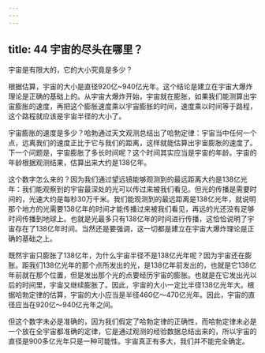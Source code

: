 ```yaml
---
---
---
```

title: 44 宇宙的尽头在哪里？
---




宇宙是有限大的，它的大小究竟是多少？

根据估算，宇宙的大小是直径920亿~940亿光年。这个结论是建立在宇宙大爆炸理论是正确的基础上的。从宇宙大爆炸开始，宇宙就在膨胀，如果我们能测算出宇宙膨胀的速度，再把这个膨胀速度乘以宇宙膨胀的时间，速度乘以时间等于路程，这个路程就应该是宇宙半径的大小了。

宇宙膨胀的速度是多少？哈勃通过天文观测总结出了哈勃定律：宇宙当中任何一个点，远离我们的速度正比于它与我们的距离，这样就能估算出宇宙膨胀的速度了。下一个问题是，宇宙膨胀了多长时间呢？这个时间其实应当是宇宙的年龄。宇宙的年龄根据观测结果，估算出来大约是138亿年。

这个数字怎么来的？因为我们通过望远镜能够观测到的最远距离大约是138亿光年：我们能观察到的宇宙最深处的光可以传过来被我们看见。但光的传播是需要时间的，光速大约是每秒30万千米。我们能观测到的最远距离是138亿光年，就说明那个地方的光需要138亿年的时间才能传播过来被我们看见，再远的光还没有足够时间传播到地球上。也就是光最多只有138亿年的时间进行传播，这恰恰说明了宇宙存在了138亿年时间。当然还是要强调，这一切都是建立在宇宙大爆炸理论是正确的基础之上。

既然宇宙只膨胀了138亿年，为什么宇宙半径不是138亿光年呢？因为宇宙还在膨胀。距我们138亿光年的那个点所发出的光，是138亿年前发出的，也就是它138亿年前就在那个位置，但是发出那个光的点要经历宇宙的膨胀。也就是在它发出光以后的时间里，宇宙又继续膨胀了。因此，宇宙的大小一定比半径138亿光年大。根据哈勃定律的估算，宇宙的大小应当是半径460亿～470亿光年。因此，宇宙的直径应当在920亿～940亿光年之间。

但这个数字未必是准确的，因为我们假定了哈勃定律的正确性，而哈勃定律未必是一个放在全宇宙都准确的定律，它是通过观测的经验数据总结出来的，所以宇宙的直径是900多亿光年只是一种可能性。宇宙真正有多大，我们并不能完全确定。